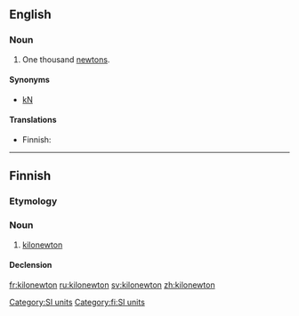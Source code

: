 ==English==

===Noun===
{{en-noun}}

# One thousand [[newton]]s.

====Synonyms====
* [[kN]]

====Translations====
{{trans-top|one thousand newtons}}
* Finnish: {{t|fi|kilonewton}}
{{trans-mid}}
{{trans-bottom}}

[[Category:SI units]]

----

==Finnish==

===Etymology===
{{prefix|kilo|newton|lang=fi}}

===Noun===
{{fi-noun}}

# [[#English|kilonewton]]

====Declension====
{{fi-decl-risti|kilonewton}}

[[Category:fi:SI units]]

[[fr:kilonewton]]
[[ru:kilonewton]]
[[sv:kilonewton]]
[[zh:kilonewton]]